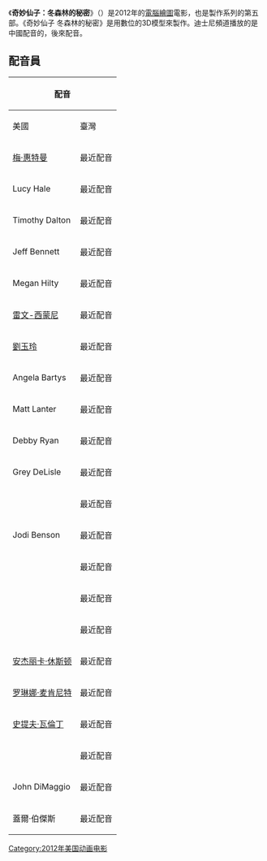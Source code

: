 {{Infobox film
| name           = 奇妙仙子：冬森林的秘密
| original_name  = {{lang|en|''Secret of the Wings''}}
| image          = Secret of the Wings.jpg
| caption        = DVD封面
| director       = [[Peggy_Holmes|Peggy Holmes]]
| producer       = Makul Wigert
| screenplay     = {{plainlist|
* Bobs Gannaway
* Peggy Holmes
* Ryan Rowe
* Tom Rogers
}}
| narrator       = [[Anjelica_Huston|Anjelica Huston]]
| starring       = {{plainlist|
* [[Mae_Whitman|Mae Whitman]]
* [[Lucy_Hale|Lucy Hale]]
* [[Lucy_Liu|Lucy Liu]]
* [[Raven-Symoné|Raven-Symoné]]
* [[Megan_Hilty|Megan Hilty]]
* Angela Bartys
* [[Timothy_Dalton|Timothy Dalton]]
}}
| 配樂          = [[Joel_McNeely|Joel McNeely]]
| cinematography = 
| editing        = Mark Rosenbaum
| studio         = [[DisneyToon_Studios|DisneyToon Studios]]
| distributor    = [[Walt_Disney_Studios_Home_Entertainment|Walt Disney Studios<br>Home Entertainment]]<br><small>(DVD)</small><br>[[Walt_Disney_Studios_Motion_Pictures|Walt Disney Studios<br>Motion Pictures]]<br><small>(Theatrical)</small>
| released       = {{Film date|2012|8|16|Ukraine|2012|8|31|United States (limited)|2012|10|23|DVD release}}
| runtime        = 75 分鐘
| country        = 美國
| language       = 英文
| budget         = $30—35 百萬
| gross          = $67.5 百萬
}}
《'''奇妙仙子：冬森林的秘密'''》（{{lang-en|''Secret of the Wings''}}）是2012年的[[電腦繪圖|電腦繪圖]]電影，也是{{le|DisneyToon Studios|DisneyToon Studios}}製作{{le|Disney Fairies|Disney Fairies}}系列的第五部。《奇妙仙子 冬森林的秘密》是用數位的3D模型來製作。迪士尼頻道播放的是中國配音的，後來配音。

== 配音員 ==
{| class="wikitable"
!colspan=4|配音
!rowspan=2|角色
|-
!美國
!臺灣
!香港
!中國大陆
|-
|[[梅·惠特曼|梅·惠特曼]]
|最近配音
|
|吳曉蕾
|奇妙仙子/叮叮（Tinker Bell）
|-
|Lucy Hale
|最近配音
|
|申秋香
|長春花仙子（Periwinkle）
|-
|Timothy Dalton
|最近配音
|
|張雲明
|米羅利王（Lord Milori）
|-
|Jeff Bennett
|最近配音
|
|李立宏
|杜威（dewey）
|-
|Megan Hilty
|最近配音
|
|張艾
|花园仙子/羅塞塔(羅賽妲)（Rosetta）
|-
|[[雷文-西蒙尼|雷文-西蒙尼]]
|最近配音
|
|森明佳
|亮光仙子/愛麗德莎（Iridessa）
|-
|[[劉玉玲|劉玉玲]]
|最近配音
|
|劉暢韻
|水仙子/希芙蜜絲（Silvermist）
|-
|Angela Bartys
|最近配音
|
|張葉子
|动物仙子/芬恩（Fawn）
|-
|Matt Lanter
|最近配音
|
|姜廣濤
|斯萊德（Sled）
|-
|Debby Ryan
|最近配音
|
|楊瑩
|斯派克（Spike）
|-
|Grey DeLisle
|最近配音
|
|季冠霖
|葛麗斯（Gliss）
|-
|{{link-en|珍妮·霍洛克斯|Jane_Horrocks}}
|最近配音
|
|伍鳳春
|瑪莉仙子（Fairy Mary）
|-
|Jodi Benson
|最近配音
|
|伍鳳春
|治療仙女
|-
|{{link-en|傑夫·本內特|Jeff_Bennett}}
|最近配音
|
|張杰
|阿康（Clank）
|-
|{{link-en|羅伯·保羅森|Rob_Paulsen}}
|最近配音
|
|凌雲
|波波（Bobble）
|-
|{{link-en|帕米拉·艾爾頓|Pamela_Adlon}}
|最近配音
|
|金鑫
|飛快仙子/薇蒂亞（Vidia）
|-
|[[安杰丽卡·休斯顿|安杰丽卡·休斯顿]]
|最近配音
|
|楊晨
|克麗安女王（Queen Clarion）
|-
|[[罗琳娜·麦肯尼特|罗琳娜·麦肯尼特]]
|最近配音
|
|
|旁白（The Narrator）
|-
|[[史提夫·瓦倫丁|史提夫·瓦倫丁]]
|最近配音
|
|
|春天部長（The Minister of Spring）
|-
|{{link-en|凱西·納吉美|Kathy_Najimy}}
|最近配音
|
|
|夏天部長（The Minister of Summer）
|-
|John DiMaggio
|最近配音
|
|
|秋天部長（The Minister of Autumn）
|-
|蓋爾·伯傑斯
|最近配音
|
|
|冬天部長（The Minister of Winter）
|}
{{迪士尼錄影帶首映動畫電影}}

[[Category:2012年美国动画电影|Category:2012年美国动画电影]]